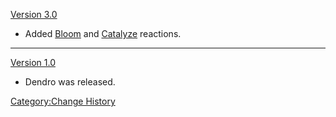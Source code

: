 [[Version 3.0]]
* Added [[Bloom]] and [[Catalyze]] reactions.
----
[[Version 1.0]]
* Dendro was released.
<noinclude>[[Category:Change History]]</noinclude>